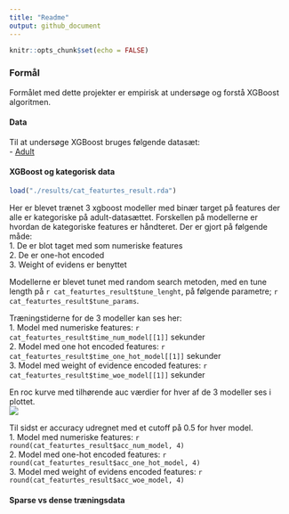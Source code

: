 ```yaml
---
title: "Readme"
output: github_document
---
```


```r
knitr::opts_chunk$set(echo = FALSE)
```

### Formål
Formålet med dette projekter er empirisk at undersøge og forstå XGBoost algoritmen. 

#### Data
Til at undersøge XGBoost bruges følgende datasæt:   
  - [Adult](https://rpubs.com/H_Zhu/235617)

#### XGBoost og kategorisk data
```r
load("./results/cat_featurtes_result.rda")
```

Her er blevet trænet 3 xgboost modeller med binær target på features der alle er kategoriske på adult-datasættet. Forskellen på modellerne er hvordan de kategoriske features er håndteret. Der er gjort på følgende måde:  
  1. De er blot taget med som numeriske features  
  2. De er one-hot encoded  
  3. Weight of evidens er benyttet  

Modellerne er blevet tunet med random search metoden, med en tune length på `r cat_featurtes_result$tune_lenght`, på følgende parametre; `r cat_featurtes_result$tune_params`.

Træningstiderne for de 3 modeller kan ses her:  
  1. Model med numeriske features: `r cat_featurtes_result$time_num_model[[1]]` sekunder  
  2. Model med one hot encoded features: `r cat_featurtes_result$time_one_hot_model[[1]]` sekunder  
  3. Model med weight of evidence encoded features: `r cat_featurtes_result$time_woe_model[[1]]` sekunder  

En roc kurve med tilhørende auc værdier for hver af de 3 modeller ses i plottet.  
![](./results/cat_exp_roc_plot.jpg)

Til sidst er accuracy udregnet med et cutoff på 0.5 for hver model.   
  1. Model med numeriske features: `r round(cat_featurtes_result$acc_num_model, 4)`   
  2. Model med one-hot encoded features: `r round(cat_featurtes_result$acc_one_hot_model, 4)`  
  3. Model med weight of evidens encoded features: `r round(cat_featurtes_result$acc_woe_model, 4)`  


#### Sparse vs dense træningsdata
